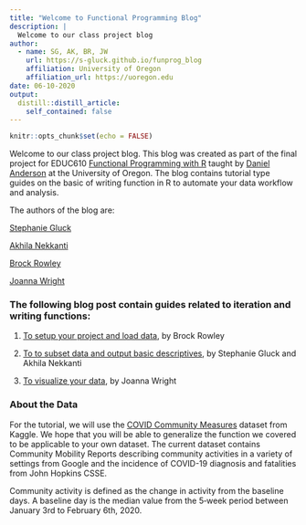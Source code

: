 ---
title: "Welcome to Functional Programming Blog"
description: |
  Welcome to our class project blog
author:
  - name: SG, AK, BR, JW 
    url: https://s-gluck.github.io/funprog_blog
    affiliation: University of Oregon
    affiliation_url: https://uoregon.edu
date: 06-10-2020
output:
  distill::distill_article:
    self_contained: false
---

```{r setup, include=FALSE}
knitr::opts_chunk$set(echo = FALSE)

```

Welcome to our class project blog. This blog was created as part of the final project for EDUC610 [
Functional Programming with R
](https://uo-datasci-specialization.github.io/c3-fun_program2020/index.html) taught by [Daniel Anderson](https://github.com/datalorax) at the University of Oregon. The blog contains tutorial type guides on the basic of writing function in R to automate your data workflow and analysis. 

The authors of the blog are: 

[Stephanie Gluck](https://github.com/s-gluck)

[Akhila Nekkanti](https://github.com/akhilanekkanti1) 

[Brock Rowley](https://github.com/RowleyBrock) 

[Joanna Wright](https://github.com/jhwrigh23) 



### The following blog post contain guides related to iteration and writing functions: 

1) [To setup your project and load data](https://s-gluck.github.io/funprog_blog/posts/2020-05-11-blog_post_one/), by Brock Rowley

2) [To to subset data and output basic descriptives](https://s-gluck.github.io/funprog_blog/posts/2020-05-08-blog_post_2/), by Stephanie Gluck and Akhila Nekkanti

3) [To visualize your data](https://s-gluck.github.io/funprog_blog/posts/2020-05-08-blog_post_3/), by Joanna Wright

### About the Data 

For the tutorial, we will use the [COVID Community Measures](https://www.kaggle.com/gustavomodelli/covid-community-measures) dataset from Kaggle. We hope that you will be able to generalize the function we covered to be applicable to your own dataset. The current dataset contains Community Mobility Reports describing community activities in a variety of settings from Google and the incidence of COVID-19 diagnosis and fatalities from John Hopkins CSSE. 

Community activity is defined as the change in activity from the baseline days. A baseline day is the median value from the 5‑week period between January 3rd to February 6th, 2020. 

